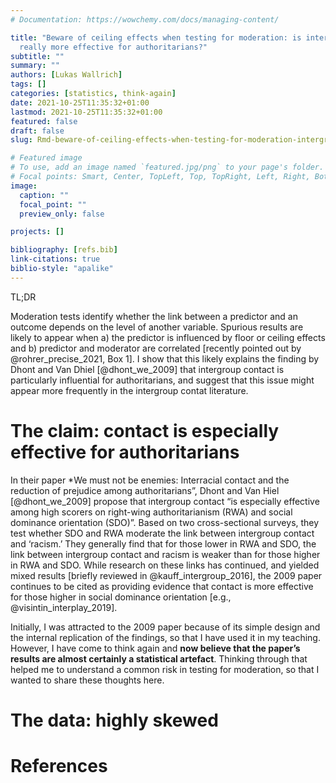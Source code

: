 ```yaml
---
# Documentation: https://wowchemy.com/docs/managing-content/

title: "Beware of ceiling effects when testing for moderation: is intergroup contact
  really more effective for authoritarians?"
subtitle: ""
summary: ""
authors: [Lukas Wallrich]
tags: []
categories: [statistics, think-again]
date: 2021-10-25T11:35:32+01:00
lastmod: 2021-10-25T11:35:32+01:00
featured: false
draft: false
slug: Rmd-beware-of-ceiling-effects-when-testing-for-moderation-intergroup-contact

# Featured image
# To use, add an image named `featured.jpg/png` to your page's folder.
# Focal points: Smart, Center, TopLeft, Top, TopRight, Left, Right, BottomLeft, Bottom, BottomRight.
image:
  caption: ""
  focal_point: ""
  preview_only: false

projects: []

bibliography: [refs.bib]
link-citations: true
biblio-style: "apalike"
---
```


 TL;DR

Moderation tests identify whether the link between a predictor and an outcome depends on the level of another variable. Spurious results are likely to appear when a) the predictor is influenced by floor or ceiling effects and b) predictor and moderator are correlated [recently pointed out by @rohrer_precise_2021, Box 1]. I show that this likely explains the finding by Dhont and Van Dhiel [@dhont_we_2009] that intergroup contact is particularly influential for authoritarians, and suggest that this issue might appear more frequently in the intergroup contat literature.

# The claim: contact is especially effective for authoritarians

In their paper *We must not be enemies: Interracial contact and the reduction of prejudice among authoritarians", Dhont and Van Hiel [@dhont_we_2009] propose that intergroup contact "is especially effective among high scorers on right-wing authoritarianism (RWA) and social dominance orientation (SDO)". Based on two cross-sectional surveys, they test whether SDO and RWA moderate the link between intergroup contact and 'racism.' They generally find that for those lower in RWA and SDO, the link between intergroup contact and racism is weaker than for those higher in RWA and SDO. While research on these links has continued, and yielded mixed results [briefly reviewed in @kauff_intergroup_2016], the 2009 paper continues to be cited as providing evidence that contact is more effective for those higher in social dominance orientation [e.g., @visintin_interplay_2019].

Initially, I was attracted to the 2009 paper because of its simple design and the internal replication of the findings, so that I have used it in my teaching. However, I have come to think again and **now believe that the paper's results are almost certainly a statistical artefact**. Thinking through that helped me to understand a common risk in testing for moderation, so that I wanted to share these thoughts here.

# The data: highly skewed


# References
